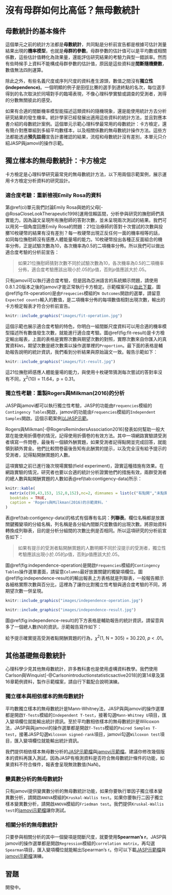 # 沒有母群如何比高低？無母數統計 {#non-para}

## 母數統計的基本條件

這個單元之前的統計方法都是**母數統計**，共同點是分析前宣告都是根據可估計測量結果出現的**機率模型**，也就是**母群的參數**。母群參數的估計值可以是平均數或相關係數，這些估計值轉化為效果量，還能評估研究結果的考驗力與型一錯誤率。然而有些時候手上資料不能構成母群參數的估計值，原因是這些資料是**間斷隨機變數**，數值無法四則運算。

除此之外，有些名義尺度或序列尺度的資料產生源頭，數值之間沒有**獨立性(independence)**。一個明顯的例子是田徑比賽的選手到達終點的名次，每位選手得到的名次取決於同場對手的臨場表現，不像心理科學實驗或調查的受測者，測得的分數無關彼此的感受。

如果有合適的間斷機率模型能描述這類資料的隨機現象，還是能使用統計方去分析研究結果的發生機率。統計學家已經發展出適用這些資料的統計方法，並且對應本書介紹的母數統計案例。這個單元示範心理科學最常用的母數統計：卡方檢定，還有簡介對應單組到多組平均數樣本，以及相關係數的無母數統計操作方法。這些方法都能透過**預先註冊**宣告計畫確認的結果，流程和母數統計沒有差別，本單元只介紹JASP與jamovi的操作示範。

## 獨立樣本的無母數統計：卡方檢定

卡方檢定是心理科學研究最常見的無母數統計方法，以下用兩個示範案例，展示運用卡方檢定分析資料的研究設計。

### 適合度考驗：重新檢視Emily Rosa的資料

第\@ref(ci)單元我們討論Emily Rosa與她的父母[-@RosaCloseLookTherapeutic1998]運用信賴區間，分析參與研究的撫慰師們真實能力。因為論文呈現所有撫慰師的答對次數，並未呈現兩次測試的結果。我們可以用另一個角度回應Emily Rosa的問題：21位治療師的答對十次嘗試的次數與投擲10枚硬幣的結果有沒有差別？每一枚硬幣出現正反任何一面的機率相等的話，如同每位撫慰師沒有感應人體能量場的能力。10枚硬幣投出各種正反面組合的機率分佈，正是試驗次數為10，各次機率為0.5的二項機率分佈。所以我們可以做出適合度考驗的分析前宣告：

> 如果21位撫慰師猜對次數不同於試驗次數為10，各次機率為0.5的二項機率分佈，適合度考驗應該出現小於.05的*p*值，否則*p*值應該大於.05。

只有jamovi可以執行適合度考驗，但是因為亞洲語言的系統顯示問題，請使用0.8.1.20版本之後的jamovi才能正常執行卡方檢定。示範檔案可以[由此下載](https://osf.io/5heg4/)，圖\@ref(fig:fit-operation)是由`Frequecies`模組的`N Outcomes`開啟的選單，請留意`Expected counts`輸入的數值，是二項機率分佈的每項數值相對出現次數，輸出的卡方檢定報表才符合分析前宣告。

```r
knitr::include_graphics("images/fit-operation.jpg")
```
這個示範也展示適合度考驗的特色，你明白一組間斷尺度資料可以用合適的機率模型描述所有數值發生次數，就能進行適合度考驗。圖\@ref(fig:fit-result)是卡方檢定輸出報表，上面的表格是實際次數與期望次數的對照，實際次數來自你匯入的真實資料`NS`，期望次數是總次數乘以操作選單裡的`Proportion`。最下面的表格是輔助報告說明的統計資訊，我們看到分析結果與原始論文一致。報告示範如下：

```r
knitr::include_graphics("images/fit-result.jpg")
```

這21位撫慰師感應人體能量場的能力，與使用十枚硬幣猜測每次嘗試的答對率沒有不同，$\chi^2(10)$ = 11.64，p = 0.31。

### 獨立性考驗：重製Rogers與Milkman(2016)的分析

JASP與jamovi都可以執行獨立性考驗，JASP的功能由`Frequencies`模組的`Contingency Tables`開啟，jamovi的功能由`Frequencies`模組的`Independent Samples`開啟。這個示範案例[以JASP示範](https://osf.io/rfsjc/)。

Rogers與Milkman[-@RogersRemindersAssociation2016]發表如何幫助一般大眾在能使用折價卷的情況，記得使用折價卷的有效方法。其中一項網路實驗請受測者填寫一件問卷，最後有一個額外酬賞題，如果受測者記得點開並完成回答，就能領到額外賞金。他們比較問卷最後告知有此酬賞的提示，以及完全沒有給予提示的受測者，記得點開酬賞題的人數。

這項實驗之前已進行幾次現場實驗(field experiment)，證實這種措施有效果。在網路實驗的情況，研究者也要以合適的統計分析證實他們的措施有效，兩群受測者的總人數與點開酬賞題的人數如表\@ref(tab:contigency-data)所示：

```r
knitr::kable(
  matrix(c(90,43,153, 152,0,152),nc=2, dimnames = list(c("有點開","未點開","總人數"), c("無提示","有提示"))), 
  booktabs = TRUE,
  caption = 'Rogers與Milkman(2016)的示範資料。'
)
```

表\@ref(tab:contigency-data)的格式有個專有名詞：**列聯表**。欄位名稱都是放置關鍵獨變項的分組名稱，列名稱是各分組內間斷尺度數值的出現次數。將原始資料轉換成列聯表，目的是分析分組間的次數比例是否相同。所以這項研究的分析前宣告如下：

> 如果有提示的受測者點開酬賞題的人數明顯不同於沒提示的受測者，獨立性考驗應該出現小於.05的*p*值，否則*p*值應該大於.05。

圖\@ref(fig:independence-operation)是開啟`Frequencies`模組的`Contingency Tables`操作選單畫面，請留意`Columns`最好放置關鍵的獨變項欄位。圖\@ref(fig:independence-result)的輸出報表上方表格就是列聯表，一般報告顯示各細格實際次數與百分比，這裡為了讓你比對獨立性考驗與適合度考驗的不同，將期望次數一併呈現。


```r
knitr::include_graphics("images/independence-operation.jpg")
```


```r
knitr::include_graphics("images/independence-result.jpg")
```
圖\@ref(fig:independence-result)的下方表格是輔助報告的統計資訊，請留意與多了一個總人數(N)的資訊，示範報告寫作如下：

給予提示確實提高受測者點開酬賞題的行為，$\chi^2$(1, N = 305) = 30.220, *p* < .01。

## 其他基礎無母數統計

心理科學少見其他無母數統計，許多教科書也是使用虛構資料教學。我們使用Carlson與Winquist[-@Carlsonintroductionstatisticsactive2018]的第14章及第16章範例資料，製作示範檔案，請自行下載配合說明演練。

### 獨立樣本與相依樣本的無母數統計

平均數獨立樣本的無母數統計是Mann-Whitney法，JASP與與jamovi的操作選單都是開啟`T-Tests`模組的`Independent T-test`，接著勾選`Mann-Whitney U`項目，匯入變項欄位就能輸出統計資訊。至於平均數相依樣本的無母數統計是Wilcoxon法，JASP與與jamovi的操作選單都是開啟`T-Tests`模組的`Paired Samples T-test`，接著JASP勾選`Wilcoxon signed-rank`項目，jamovi勾選`Wilcoxon test`項目，匯入變項欄位就能輸出統計資訊。

我們提供相依樣本無母數分析的[JASP示範檔](https://osf.io/2cwsq/)與[jamovi示範檔](https://osf.io/s4u9w/)。建議你修改幾個版本的資料再匯入測試，因為JASP有檢測資料是否符合無母數統計條件的功能，如果資料不符合條件，報表會呈現無效數值(NaN)。

### 變異數分析的無母數統計

只有jamovi提供變異數分析的無母數統計功能，如果你要執行單因子獨立樣本變異數分析，請開啟`ANOVA`模組的`Kruskal-Wallis test`。如果你要執行二因子獨立樣本變異數分析，請開啟`ANOVA`模組的`Friedman test`。我們提供`Kruskal-Wallis test`的[jamovi示範檔](https://osf.io/5uebz/)讓你測試。

### 相關分析的無母數統計

只要參與相關分析的其中一個變項是間斷尺度，就要使用**Spearman's r**。JASP與jamovi的操作選單都是開啟`Regression`模組的`correlation matrix`，再勾選`Spearman`項目，匯入變項欄位就能輸出Spearman's r。你可以下載[JASP示範檔](https://osf.io/9zcy6/)與[jamovi示範檔](https://osf.io/vp3xa/)演練。

## 習題

開發中。
